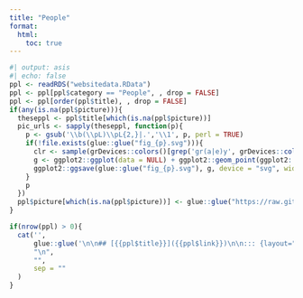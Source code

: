 ```yaml
---
title: "People"
format:
  html:
    toc: true
---
```


```r
#| output: asis
#| echo: false
ppl <- readRDS("websitedata.RData")
ppl <- ppl[ppl$category == "People", , drop = FALSE]
ppl <- ppl[order(ppl$title), , drop = FALSE]
if(any(is.na(ppl$picture))){
  theseppl <- ppl$title[which(is.na(ppl$picture))]
  pic_urls <- sapply(theseppl, function(p){
    p <- gsub('\\b(\\pL)\\pL{2,}|.','\\1', p, perl = TRUE)
    if(!file.exists(glue::glue("fig_{p}.svg"))){
      clr <- sample(grDevices::colors()[grep('gr(a|e)y', grDevices::colors(), invert = T)], 1)
      g <- ggplot2::ggplot(data = NULL) + ggplot2::geom_point(ggplot2::aes(x = 0, y = 0), fill = colorspace::lighten(clr), color = colorspace::darken(clr), stroke = 4, alpha =.7, shape = 21, size = 50) + ggplot2::geom_text(ggplot2::aes(x = 0, y = 0, label = p), color = "white", size = 14) + ggplot2::theme_void() + ggplot2::theme(legend.position = "none")
      ggplot2::ggsave(glue::glue("fig_{p}.svg"), g, device = "svg", width = 2, height = 2)
    }
    p
  })
  ppl$picture[which(is.na(ppl$picture))] <- glue::glue("https://raw.githubusercontent.com/cjvanlissa/TMS/refs/heads/main/fig_{pic_urls}.svg")
}

if(nrow(ppl) > 0){
  cat('',
      glue::glue('\n\n## [{{ppl$title}}]({{ppl$link}})\n\n::: {layout="[20,-2,20]" layout-valign="center"}\n\n![]({{ppl$picture}})\n\n{{ppl$description}}\n\n:::', .open = "{{", .close = "}}"),
      "\n",
      "",
      sep = ""
  )
}
```
